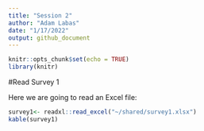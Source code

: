 ```yaml
---
title: "Session 2"
author: "Adam Labas"
date: "1/17/2022"
output: github_document
---
```


```r
knitr::opts_chunk$set(echo = TRUE)
library(knitr)
```

#Read Survey 1

Here we are going to read an Excel file:
```r
survey1<- readxl::read_excel("~/shared/survey1.xlsx")
kable(survey1)

```

